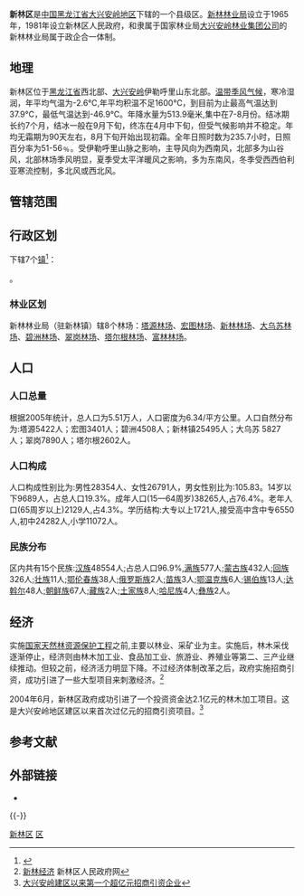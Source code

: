 {{Infobox China County
|name = 新林区
|image_city = 
|imagesize = 
|image_caption = 
|image_map = Location of Xinlin within Heilongjiang (China).png
|mapsize = 
|map_caption = 
|Belong = [[黑龙江省|黑龙江省]][[大兴安岭地区|大兴安岭地区]]
|class = 县级区
|shortname = 
|leader_title = 区委书记
|leader_name = 	[[王涛|王涛]]
|leader_title1 = 区长
|leader_name1 = [[黄安柱|黄安柱]]
|established_title = 
|established_date = 
|established_title1 = 
|established_date1 = 
|area_magnitude = 
|area_total = 8,790
|TotalArea_sq_mi = 
|area_land  = 
|LandArea_sq_mi = 
|area_water = 
|WaterArea_sq_mi = 
|area_water_percent = 
|area_urban = 
|UrbanArea_sq_mi =
|area_metro  = 
|MetroArea_sq_mi =
|population_as_of  = 2005
|population_note = 
|population_total = 5.51
|population_density= 
|population_urban  = 
|population_urban_as_of =  
|elevation = 658
|GDP = 
|GDP_as_of = 
|GDPPC =  
|areacode = 457
|postcode = 165000
|carlicense  = 黑P
|admini_division_code =
|tree  = 
|flower = 
|web = http://www.dxalxl.gov.cn/
|footnotes = 
}}
'''新林区'''是[[中华人民共和国|中国]][[黑龙江省|黑龙江省]][[大兴安岭地区|大兴安岭地区]]下辖的一个县级区。[[新林林业局|新林林业局]]设立于1965年，1981年设立新林区人民政府，和隶属于国家林业局[[大兴安岭林业集团公司|大兴安岭林业集团公司]]的新林林业局属于政企合一体制。

==地理==
新林区位于[[黑龙江省|黑龙江省]]西北部、[[大兴安岭|大兴安岭]]伊勒呼里山东北部。[[温带季风气候|温带季风气候]]，寒冷湿润，年平均气温为-2.6℃,年平均积温不足1600℃，到目前为止最高气温达到37.9℃，最低气温达到-46.9℃。年降水量为513.9毫米,集中在7-8月份。结冰期长约7个月，结冰一般在9月下旬，终冻在4月中下旬，但受气候影响并不稳定。年均无霜期为90天左右，8月下旬开始出现初霜。全年日照时数为235.7小时，日照百分率为51-56﹪。受伊勒呼里山脉之影响，主导风向为西南风，北部多为山谷风，北部林场季风明显，夏季受太平洋暖风之影响，多为东南风，冬季受西西伯利亚寒流控制，多北风或西北风。

==管辖范围==
== 行政区划 ==
{{PAGENAMEBASE}}下辖7个[[行政建制镇|镇]]<ref>{{PRC admin/ref sgc|23/27/63}}</ref>：

{{PRC admin/children|23/27/63}}。

===林业区划===
新林林业局（驻新林镇）辖8个林场：[[塔源林场|塔源林场]]、[[宏图林场|宏图林场]]、[[新林林场|新林林场]]、[[大乌苏林场|大乌苏林场]]、[[碧洲林场|碧洲林场]]、[[翠岗林场|翠岗林场]]、[[塔尔根林场|塔尔根林场]]、[[富林林场|富林林场]]。

==人口==
===人口总量===
根据2005年统计，总人口为5.51万人，人口密度为6.34/平方公里。人口自然分布为:塔源5422人；宏图3401人；碧洲4508人；新林镇25495人；大乌苏 5827人；翠岗7890人；塔尔根2602人。

===人口构成===
人口构成性别比为:男性28354人、女性26791人，男女性别比为:105.83。14岁以下9689人，占总人口19.3%。成年人口(15—64周岁)38265人,占76.4%。老年人口(65周岁以上)2129人,占4.3%。学历结构:大专以上1721人,接受高中含中专6550人,初中24282人,小学11072人。

===民族分布===
区内共有15个民族:[[汉族|汉族]]48554人;占总人口96.9%,[[满族|满族]]577人;[[蒙古族|蒙古族]]432人;[[回族|回族]]326人;[[壮族|壮族]]11人;[[鄂伦春族|鄂伦春族]]38人;[[俄罗斯族|俄罗斯族]]2人;[[苗族|苗族]]3人;[[鄂温克族|鄂温克族]]6人;[[锡伯族|锡伯族]]13人;[[达斡尔|达斡尔]]48人;[[朝鲜族|朝鲜族]]67人;[[藏族|藏族]]2人;[[土家族|土家族]]8人;[[哈尼族|哈尼族]]4人;[[彝族|彝族]]2人。

==经济==
实施[[国家天然林资源保护工程|国家天然林资源保护工程]]之前,主要以林业、采矿业为主。实施后，林木采伐逐渐停止，经济则由林木加工业、食品加工业、旅游业、养殖业等第二、三产业继续推动。但较之前，经济活力明显下降。不过经济体制改革之后，政府实施招商引资，成功引进了一些大型项目来刺激经济。<ref>[http://www.dxalxl.gov.cn/Type.asp?TypeId=20 新林经济] {{webarchive|url=https://web.archive.org/web/20091125195029/http://www.dxalxl.gov.cn/Type.asp?TypeId=20 |date=2009-11-25 }}新林区人民政府网</ref>

2004年6月，新林区政府成功引进了一个投资资金达2.1亿元的林木加工项目。这是大兴安岭地区建区以来首次过亿元的招商引资项目。<ref>[http://www.dxalxl.gov.cn/Article.asp?NewsID=1175 大兴安岭建区以来第一个超亿元招商引资企业]{{dead link|date=2018年3月 |bot=InternetArchiveBot |fix-attempted=yes }}</ref>

== 参考文献 ==
{{reflist}}

== 外部链接 ==
* {{Official website|http://www.dxalxl.gov.cn/|name=新林区人民政府门户网站}}

{{-}}
{{新林区行政区划}}
{{大兴安岭地区行政区划}}
{{黑龙江行政区划}}

[[Category:新林区|]]
[[Category:大兴安岭地区行政区划|区]]